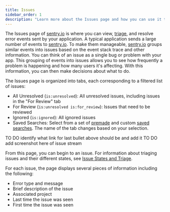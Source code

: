 ```yaml
---
title: Issues
sidebar_order: 1
description: "Learn more about the Issues page and how you can use it to efficiently triage issues."
---
```


The Issues page of [sentry.io](https://sentry.io) is where you can view, [triage](/product/error-monitoring/issue-details/), and resolve error events sent by your application. A typical application sends a large number of events to [sentry.io](https://sentry.io). To make them manageable, [sentry.io](https://sentry.io) groups similar events into issues based on the event stack trace and other information. You can think of an issue as a single bug or problem with your app. This grouping of events into issues allows you to see how frequently a problem is happening and how many users it's affecting. With this information, you can then make decisions about what to do.

The Issues page is organized into tabs, each corresponding to a filtered list of issues:

- All Unresolved (`is:unresolved`): All unresolved issues, including issues in the "For Review" tab
- For Review (`is:unresolved is:for_review`): Issues that need to be reviewed
- Ignored (`is:ignored`): All ignored issues
- Saved Searches: Select from a set of [premade](https://docs.sentry.io/product/sentry-basics/search/#premade-searches) and custom [saved searches](/product/sentry-basics/search/#organization-wide-saved-searches). The name of the tab changes based on your selection.

TO DO identify what link for last bullet above should be and add it
TO DO add screenshot here of issue stream

From this page, you can begin to an issue. For information about triaging issues and their different states, see [Issue States and Triage](/product/error-monitoring/states-triage/).

For each issue, the page displays several pieces of information including the following:

- Error type and message
- Brief description of the issue
- Associated project
- Last time the issue was seen
- First time the issue was seen


<PageGrid />
